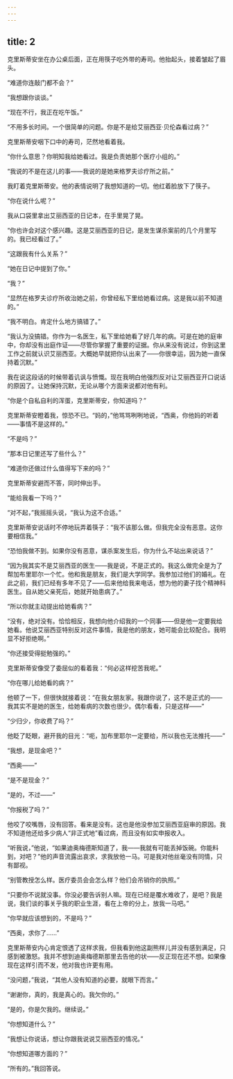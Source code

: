 ```yaml
---
---
---
```

title: 2
---




克里斯蒂安坐在办公桌后面，正在用筷子吃外带的寿司。他抬起头，接着皱起了眉头。

“难道你连敲门都不会？”

“我想跟你谈谈。”

“现在不行，我正在吃午饭。”

“不用多长时间。一个很简单的问题。你是不是给艾丽西亚·贝伦森看过病？”

克里斯蒂安咽下口中的寿司，茫然地看着我。

“你什么意思？你明知我给她看过。我是负责她那个医疗小组的。”

“我说的不是在这儿的事——我说的是她来格罗夫诊疗所之前。”

我盯着克里斯蒂安。他的表情说明了我想知道的一切。他红着脸放下了筷子。

“你在说什么呢？”

我从口袋里拿出艾丽西亚的日记本，在手里晃了晃。

“你也许会对这个感兴趣。这是艾丽西亚的日记，是发生谋杀案前的几个月里写的。我已经看过了。”

“这跟我有什么关系？”

“她在日记中提到了你。”

“我？”

“显然在格罗夫诊疗所收治她之前，你曾经私下里给她看过病。这是我以前不知道的。”

“我不明白。肯定什么地方搞错了。”

“我认为没搞错。你作为一名医生，私下里给她看了好几年的病。可是在她的庭审中，你却没有出庭作证——尽管你掌握了重要的证据。你从来没有说过，你到这里工作之前就认识艾丽西亚。大概她早就把你认出来了——你很幸运，因为她一直保持着沉默。”

我在说这段话的时候带着讥讽与愤慨。现在我明白他强烈反对让艾丽西亚开口说话的原因了。让她保持沉默，无论从哪个方面来说都对他有利。

“你是个自私自利的浑蛋，克里斯蒂安，你知道吗？”

克里斯蒂安瞪着我，惊恐不已。“妈的，”他骂骂咧咧地说，“西奥，你他妈的听着——事情不是这样的。”

“不是吗？”

“那本日记里还写了些什么？”

“难道你还做过什么值得写下来的吗？”

克里斯蒂安避而不答，同时伸出手。

“能给我看一下吗？”

“对不起，”我摇摇头说，“我认为这不合适。”

克里斯蒂安说话时不停地玩弄着筷子：“我不该那么做。但我完全没有恶意。这你要相信我。”

“恐怕我做不到。如果你没有恶意，谋杀案发生后，你为什么不站出来说话？”

“因为我其实不是艾丽西亚的医生——我是说，不是正式的。我这么做完全是为了帮加布里耶尔一个忙。他和我是朋友，我们是大学同学。我参加过他们的婚礼。在此之前，我们已经有多年不见了——后来他给我来电话，想为他的妻子找个精神科医生。自从她父亲死后，她就开始患病了。”

“所以你就主动提出给她看病？”

“没有，绝对没有。恰恰相反，我想向他介绍我的一个同事——但是他一定要我给她看。他说艾丽西亚特别反对这件事情，我是他的朋友，她可能会比较配合。我明显不好拒绝啊。”

“你还接受得挺勉强的。”

克里斯蒂安像受了委屈似的看着我：“何必这样挖苦我呢。”

“你在哪儿给她看的病？”

他顿了一下，但很快就接着说：“在我女朋友家。我跟你说了，这不是正式的——我其实不是她的医生，给她看病的次数也很少。偶尔看看，只是这样——”

“少归少，你收费了吗？”

他眨了眨眼，避开我的目光：“呃，加布里耶尔一定要给，所以我也无法推托——”

“我想，是现金吧？”

“西奥——”

“是不是现金？”

“是的，不过——”

“你报税了吗？”

他咬了咬嘴唇，没有回答。看来是没有。这也是他没参加艾丽西亚庭审的原因。我不知道他还给多少病人“非正式地”看过病，而且没有如实申报收入。

“听我说，”他说，“如果迪奥梅德斯知道了，我——我就有可能丢掉饭碗。你能料到，对吧？”他的声音流露出哀求，求我放他一马。可是我对他丝毫没有同情，只有鄙视。

“别管教授怎么样。医疗委员会会怎么样？他们会吊销你的执照。”

“只要你不说就没事。你没必要告诉别人嘛。现在已经是覆水难收了，是吧？我是说，我们谈的事关乎我的职业生涯，看在上帝的分上，放我一马吧。”

“你早就应该想到的，不是吗？”

“西奥，求你了……”

克里斯蒂安内心肯定恨透了这样求我，但我看到他这副熊样儿并没有感到满足，只感到被激怒。我并不想到迪奥梅德斯那里去告他的状——反正现在还不想。如果像现在这样引而不发，他对我也许更有用。

“没问题，”我说，“其他人没有知道的必要，就眼下而言。”

“谢谢你，真的，我是真心的。我欠你的。”

“是的，你是欠我的。继续说。”

“你想知道什么？”

“我想让你说话，想让你跟我说说艾丽西亚的情况。”

“你想知道哪方面的？”

“所有的。”我回答说。